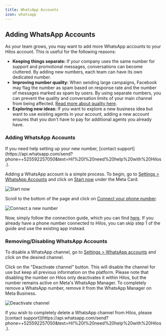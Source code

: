 ```yaml
---
title: WhatsApp Accounts
icon: whatsapp
---
```


## Adding WhatsApp Accounts

As your team grows, you may want to add more WhatsApp accounts to your Hilos account. This is useful for the following reasons:

-  **Keeping things separate:** If your company uses the same number for support and promotional messages, conversations can become cluttered. By adding new numbers, each team can have its own dedicated number.
-  **Improving number quality:** When sending large campaigns, Facebook may flag the number as spam based on response rate and the number of messages marked as spam by users. By using separate numbers, you can prevent the quality and conversation limits of your main channel from being affected. [Read more about quality here]().
-  **Exploring new ideas:** If you want to explore a new business idea but want to use existing agents in your account, adding a new account ensures that you don't have to pay for additional agents you already have.

### Adding WhatsApp Accounts

<Tip>
  If you need help setting up your new number, [contact support](https://api.whatsapp.com/send?phone=+525592257050&text=Hi!%20I%20need%20help%20with%20Hilos.).
</Tip>

Adding a WhatsApp account is a simple process. To begin, go to [Settings > WhatsApp Accounts](https://app.hilos.io/config/channel) and click on [Start now](https://app.hilos.io/activation-onboarding) under the Meta Card.

![Start now](https://hilos-media.s3.us-east-2.amazonaws.com/mintlify/using-hilos/settings/wa-accounts/start-now.jpg)

Scroll to the bottom of the page and click on [Connect your phone number](https://app.hilos.io/config/channel/cloud-api/create).

![Connect a new number](https://hilos-media.s3.us-east-2.amazonaws.com/mintlify/using-hilos/settings/wa-accounts/connect-new-number.jpg)

Now, simply follow the connection guide, which you can find [here](/userdocs/getting-started/connect-a-new-number). If you already have a phone number connected to Hilos, you can skip step 1 of the guide and use the existing app instead.

### Removing/Disabling WhatsApp Accounts

To disable a WhatsApp channel, go to [Settings > WhatsApp accounts](https://app.hilos.io/config/channel) and click on the desired channel.

Click on the "Deactivate channel" button. This will disable the channel for use but keep all previous information on the platform. Please note that disabling the number on Hilos only deactivates it within Hilos, but the number remains active on Meta's WhatsApp Manager. To completely remove a WhatsApp number, remove it from the WhatsApp Manager on Meta Business.

![Deactivate channel](https://hilos-media.s3.us-east-2.amazonaws.com/mintlify/using-hilos/settings/wa-accounts/deactivate-channel.jpg)

<Warning>
  If you wish to completely delete a WhatsApp channel from Hilos, please [contact support](https://api.whatsapp.com/send?phone=+525592257050&text=Hi!%20I%20need%20help%20with%20Hilos.).
</Warning>